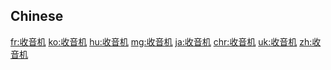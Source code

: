 {{also|收音機}}
==Chinese==
{{zh-see|收音機}}

[[fr:收音机]]
[[ko:收音机]]
[[hu:收音机]]
[[mg:收音机]]
[[ja:收音机]]
[[chr:收音机]]
[[uk:收音机]]
[[zh:收音机]]